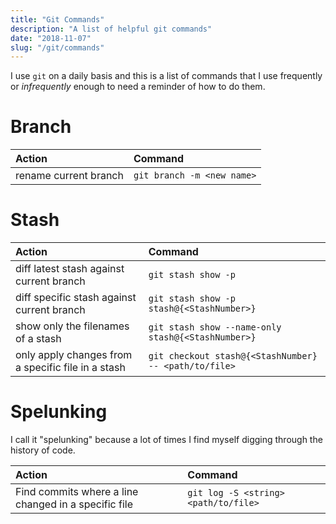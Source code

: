 ```yaml
---
title: "Git Commands"
description: "A list of helpful git commands"
date: "2018-11-07"
slug: "/git/commands"
---
```


I use `git` on a daily basis and this is a list of commands that I use frequently or _infrequently_ enough to need a reminder of how to do them.

# Branch

| Action                | Command                    |
|:----------------------|:---------------------------|
| rename current branch | `git branch -m <new name>` |

# Stash

| Action                                             | Command                                               |
|:---------------------------------------------------|:------------------------------------------------------|
| diff latest stash against current branch           | `git stash show -p`                                   |
| diff specific stash against current branch         | `git stash show -p stash@{<StashNumber>}`             |
| show only the filenames of a stash                 | `git stash show --name-only stash@{<StashNumber>}`    |
| only apply changes from a specific file in a stash | `git checkout stash@{<StashNumber} -- <path/to/file>` |

# Spelunking

I call it "spelunking" because a lot of times I find myself digging through the history of code.

| Action                                               | Command                              |
|:-----------------------------------------------------|:-------------------------------------|
| Find commits where a line changed in a specific file | `git log -S <string> <path/to/file>` |